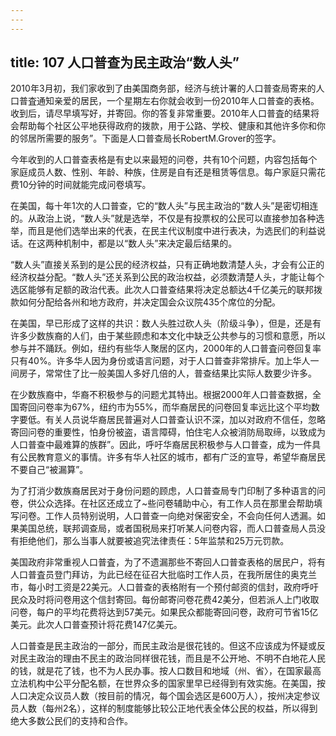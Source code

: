 ```yaml
---
---
---
```

title: 107 人口普查为民主政治“数人头”
---




2010年3月初，我们家收到了由美国商务部，经济与统计署的人口普查局寄来的人口普査通知亲爱的居民，一个星期左右你就会收到一份2010年人口普查的表格。收到后，请尽早填写好，并寄回。你的答复非常重要。2010年人口普査的结果将会帮助每个社区公平地获得政府的拨款，用于公路、学校、健康和其他许多你和你的邻居所需要的服务”。下面是人口普查局长RobertM.Grover的签字。

今年收到的人口普查表格是有史以来最短的问卷，共有10个问题，内容包括每个家庭成员人数、性别、年龄、种族，住房是自有还是租赁等信息。每户家庭只需花费10分钟的时间就能完成问卷填写。

在美国，每十年1次的人口普查，它的“数人头”与民主政治的“数人头”是密切相连的。从政治上说，“数人头”就是选举，不仅是有投票权的公民可以直接参加各种选举，而且是他们选举出来的代表，在民主代议制度中进行表决，为选民们的利益说话。在这两种机制中，都是以“数人头”来决定最后结果的。

“数人头”直接关系到的是公民的经济权益，只有正确地数清楚人头，才会有公正的经济权益分配。“数人头”还关系到公民的政治权益，必须数清楚人头，才能让每个选区能够有足额的政治代表。此次人口普查结果将决定总额达4千亿美元的联邦拨款如何分配给各州和地方政府，并决定国会众议院435个席位的分配。

在美国，早已形成了这样的共识：数人头胜过砍人头（阶级斗争），但是，还是有许多少数族裔的人们，由于某些顾虑和本文化中缺乏公共参与的习惯和意愿，所以参与并不踊跃。例如，纽约有些华人聚居的区内，2000年的人口普査问卷回复率只有40%。许多华人因为身份或语言问题，对于人口普查非常排斥。加上华人一间房子，常常住了比一般美国人多好几倍的人，普查结果比实际人数要少许多。

在少数族裔中，华裔不积极参与的问题尤其特出。根据2000年人口普查数据，全国寄回问卷率为67%，纽约市为55%，而华裔居民的问卷回复率远比这个平均数字要低。有关人员说华裔居民普遍对人口普查认识不深，加以对政府不信任，忽略寄回问卷的重要性，怕身份被盗，语言障碍，怕住宅人众被消防局取缔，以致成为人口普查中最难算的族群”。因此，呼吁华裔居民积极参与人口普查，成为一件具有公民教育意义的事情。许多有华人社区的城市，都有广泛的宣导，希望华裔居民不要自己“被漏算”。

为了打消少数族裔居民对于身份问题的顾虑，人口普查局专门印制了多种语言的问卷，供公众选择。在社区还成立了~些问卷辅助中心，有工作人员在那里会帮助填写问卷。工作人员特别说明，人口普查一向绝对保密安全，不会向任何人透漏。如果美国总统，联邦调查局，或者国税局来打听某人问卷内容，而人口普查局人员没有拒绝他们，那么当事人就要被追究法律责任：5年监禁和25万元罚款。

美国政府非常重视人口普査，为了不遗漏那些不寄回人口普查表格的居民户，将有人口普査员登门拜访，为此已经在征召大批临时工作人员，在我所居住的奥克兰市，每小时工资是22美元。人口普查的表格附有一个预付邮资的信封，政府呼吁民众及时将问卷用这个信封寄回。每份邮寄问卷花费42美分，但若派人上门收取问卷，每户的平均花费将达到57美元。如果民众都能寄回问卷，政府可节省15亿美元。此次人口普查预计将花费147亿美元。

人口普查是民主政治的一部分，而民主政治是很花钱的。但这不应该成为怀疑或反对民主政治的理由不民主的政治同样很花钱，而且是不公开地、不明不白地花人民的钱，就是花了钱，也不为人民办事。按人口数目和地域（州、省〉，在国家最高立法机构中公平分配名额，在世界众多的国家里早已经得到有效实施。在美国，按人口决定众议员人数（按目前的情况，每个国会选区是600万人），按州决定参议员人数（每州2名），这样的制度能够比较公正地代表全体公民的权益，所以得到绝大多数公民们的支持和合作。